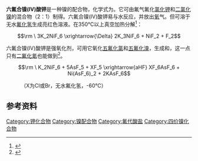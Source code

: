 {{Chembox
| ImageFile = K2NiF6.svg
| ImageSize = 
| IUPACName = Potassium hexafluoronickelate
| OtherNames = 
| Section1 = {{Chembox Identifiers
|  CASNo = 17218-47-2
|   CASNo_Ref = {{cascite|correct|CAS}}
|  PubChem = 
|  ChemSpiderID = 21241633
|  SMILES = [K+].[K+].F[Ni-2](F)(F)(F)(F)F
|  InChI = InChI=1S/6FH.2K.Ni/h6*1H;;;/q;;;;;;2*+1;+4/p-6
  }}
| Section2 = {{Chembox Properties
|  Formula = K<sub>2</sub>NiF<sub>6</sub>
|  MolarMass = 250.880
|  Appearance = 
|  Density = 
|  MeltingPt = 
|  BoilingPt = 
|  Solubility =
  }}
|Section3={{Chembox Hazards
| Reference = <ref name=sds>{{cite web|title = Potassium Hexafluoronickelate(IV)|url = https://www.americanelements.com/potassium-hexafluoronickelate-iv-17218-47-2|publisher = [[American_Elements|American Elements]]|accessdate = December 19, 2018|archive-date = 2020-09-28|archive-url = https://web.archive.org/web/20200928022459/https://www.americanelements.com/potassium-hexafluoronickelate-iv-17218-47-2}}</ref>
| ExternalSDS = [https://www.americanelements.com/printpdf/potassium-hexafluoronickelate-iv-17218-47-2/sds External SDS]
| GHSPictograms = {{GHS06}}{{GHS07}}{{GHS08}}
| GHSSignalWord = Danger
| HPhrases = {{H-phrases|302|312|317|331|350}}
| PPhrases = {{P-phrases|201|261|280|304+340|405|501}}
| MainHazards = 
| FlashPt = 
| AutoignitionPt =
  }}
}}
'''六氟合镍(IV)酸钾'''是一种镍的配合物，化学式为{{chem|K|2|NiF|6}}。它可由氟气氟化[[氯化钾|氯化钾]]和[[二氯化镍|二氯化镍]]的混合物（2：1）制得。六氟合镍(IV)酸钾易与水反应，并放出[[氧|氧]]气。但可溶于无水[[氟化氢|氟化氢]]生成亮红色溶液。在350℃以上真空加热分解<ref>{{cite book|title=《无机化学丛书》第九卷：锰分族、铁系、铂系|pages=P333|author=张青莲|isbn=7-03-002238-6|location=北京|publisher=科学出版社}}</ref>：
:<math>\rm \ 3K_2NiF_6 \xrightarrow{\Delta} 2K_3NiF_6 + NiF_2 + F_2</math>

六氟合镍(IV)酸钾是强氧化剂，可用它氧化[[五氟化氯|五氟化氯]]和[[五氟化溴|五氟化溴]]，生成{{chem|ClF|6|+}}和{{chem|BrF|6|+}}，这一点只有[[二氟化氪|二氟化氪]]也能做到<ref>{{cite journal|doi=10.1021/ic001024|title=Novel Synthesis of ClF<sub>6</sub><sup>+</sup> and BrF<sub>6</sub><sup>+</sup> Salts|year=2001|last1=Schroer|first1=Thorsten|last2=Christe|first2=Karl O.|journal=Inorganic Chemistry|volume=40|issue=10|pages=2415–9|pmid=11327921}}</ref>。
:<math>\rm \ K_2NiF_6 + 5AsF_5 + XF_5 \xrightarrow{aHF} XF_6AsF_6 + Ni(AsF_6)_2 + 2KAsF_6</math>
:（X为Cl或Br，无水氟化氢，-60℃）

== 参考资料 ==
{{reflist}}

[[Category:钾化合物|Category:钾化合物]]
[[Category:镍配合物|Category:镍配合物]]
[[Category:氟代酸盐|Category:氟代酸盐]]
[[Category:四价镍化合物|Category:四价镍化合物]]


{{无机化合物小作品}}